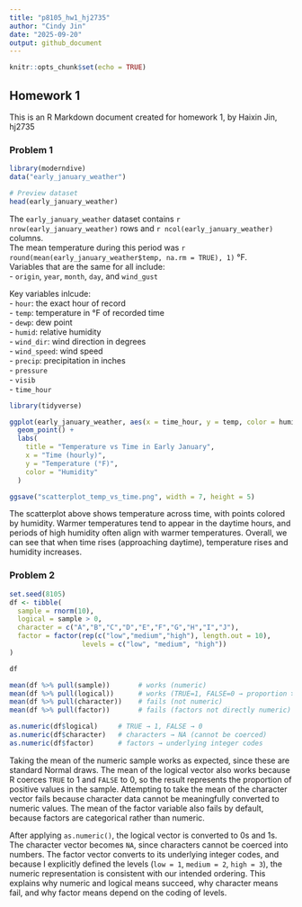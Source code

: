 ```yaml
---
title: "p8105_hw1_hj2735"
author: "Cindy Jin"
date: "2025-09-20"
output: github_document
---
```


```r
knitr::opts_chunk$set(echo = TRUE)
```

## Homework 1

This is an R Markdown document created for homework 1, by Haixin Jin, hj2735

### Problem 1 

```r
library(moderndive)
data("early_january_weather")

# Preview dataset
head(early_january_weather)
```

The `early_january_weather` dataset contains `r nrow(early_january_weather)` rows and `r ncol(early_january_weather)` columns.  
The mean temperature during this period was `r round(mean(early_january_weather$temp, na.rm = TRUE), 1)` °F.  
Variables that are the same for all include:  
- `origin`, `year`, `month`, `day`, and `wind_gust`

Key variables inlcude:  
- `hour`: the exact hour of record  
- `temp`: temperature in °F of recorded time  
- `dewp`: dew point  
- `humid`: relative humidity  
- `wind_dir`: wind direction in degrees  
- `wind_speed`: wind speed  
- `precip`: precipitation in inches  
- `pressure`  
- `visib`   
- `time_hour`  

``` r
library(tidyverse)
```


```r

ggplot(early_january_weather, aes(x = time_hour, y = temp, color = humid)) +
  geom_point() +
  labs(
    title = "Temperature vs Time in Early January",
    x = "Time (hourly)",
    y = "Temperature (°F)",
    color = "Humidity"
  )

ggsave("scatterplot_temp_vs_time.png", width = 7, height = 5)
```
The scatterplot above shows temperature across time, with points colored by humidity. Warmer temperatures tend to appear in the daytime hours, and periods of high humidity often align with warmer temperatures. Overall, we can see that when time rises (approaching daytime), temperature rises and humidity increases.


### Problem 2

```r
set.seed(8105)
df <- tibble(
  sample = rnorm(10),
  logical = sample > 0,
  character = c("A","B","C","D","E","F","G","H","I","J"),
  factor = factor(rep(c("low","medium","high"), length.out = 10),
                  levels = c("low", "medium", "high"))
)

df
```

```r
mean(df %>% pull(sample))       # works (numeric)
mean(df %>% pull(logical))      # works (TRUE=1, FALSE=0 → proportion >0)
mean(df %>% pull(character))    # fails (not numeric)
mean(df %>% pull(factor))       # fails (factors not directly numeric)
```

```r
as.numeric(df$logical)     # TRUE → 1, FALSE → 0
as.numeric(df$character)   # characters → NA (cannot be coerced)
as.numeric(df$factor)      # factors → underlying integer codes
```

Taking the mean of the numeric sample works as expected, since these are standard Normal draws. The mean of the logical vector also works because R coerces `TRUE` to 1 and `FALSE` to 0, so the result represents the proportion of positive values in the sample. Attempting to take the mean of the character vector fails because character data cannot be meaningfully converted to numeric values. The mean of the factor variable also fails by default, because factors are categorical rather than numeric.

After applying `as.numeric()`, the logical vector is converted to 0s and 1s. The character vector becomes `NA`, since characters cannot be coerced into numbers. The factor vector converts to its underlying integer codes, and because I explicitly defined the levels (`low = 1`, `medium = 2`, `high = 3`), the numeric representation is consistent with our intended ordering. This explains why numeric and logical means succeed, why character means fail, and why factor means depend on the coding of levels.



